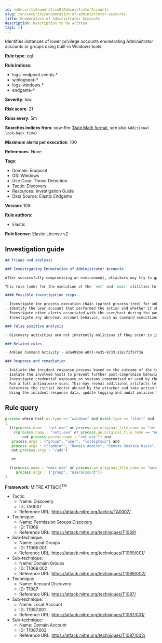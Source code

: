 ```yaml
---
id: enSecurityEnumerationOfAdministratorAccounts
slug: /en/security/enumeration-of-administrator-accounts
title: Enumeration of Administrator Accounts
description: Description to be written
tags: []
---
```


<div id="enumeration-of-administrator-accounts"></div>

Identifies instances of lower privilege accounts enumerating Administrator accounts or groups using built-in Windows tools.

**Rule type**: eql

**Rule indices**: 

* logs-endpoint.events.*
* winlogbeat-*
* logs-windows.*
* endgame-*

**Severity**: low

**Risk score**: 21

**Runs every**: 5m

**Searches indices from**: now-9m ([Date Math format](((ref))/common-options.html#date-math), see also <DocLink id="enSecurityRulesUiCreate" section="set-the-rules-schedule">`Additional look-back time`</DocLink>)

**Maximum alerts per execution**: 100

**References**: None

**Tags**: 

* Domain: Endpoint
* OS: Windows
* Use Case: Threat Detection
* Tactic: Discovery
* Resources: Investigation Guide
* Data Source: Elastic Endgame

**Version**: 106

**Rule authors**: 

* Elastic

**Rule license**: Elastic License v2

## Investigation guide

```markdown
## Triage and analysis

### Investigating Enumeration of Administrator Accounts

After successfully compromising an environment, attackers may try to gain situational awareness to plan their next steps. This can happen by running commands to enumerate network resources, users, connections, files, and installed security software.

This rule looks for the execution of the `net` and `wmic` utilities to enumerate administrator-related users or groups in the domain and local machine scope. Attackers can use this information to plan their next steps of the attack, such as mapping targets for credential compromise and other post-exploitation activities.

#### Possible investigation steps

- Investigate the process execution chain (parent process tree) for unknown processes. Examine their executable files for prevalence, whether they are located in expected locations, and if they are signed with valid digital signatures.
- Identify the user account that performed the action and whether it should perform this kind of action.
- Investigate other alerts associated with the user/host during the past 48 hours.
- Investigate any abnormal account behavior, such as command executions, file creations or modifications, and network connections.

### False positive analysis

- Discovery activities are not inherently malicious if they occur in isolation. As long as the analyst did not identify suspicious activity related to the user or host, such alerts can be dismissed.

### Related rules

- AdFind Command Activity - eda499b8-a073-4e35-9733-22ec71f57f3a

### Response and remediation

- Initiate the incident response process based on the outcome of the triage.
- Isolate the involved hosts to prevent further post-compromise behavior.
- Investigate credential exposure on systems compromised or used by the attacker to ensure all compromised accounts are identified. Reset passwords for these accounts and other potentially compromised credentials, such as email, business systems, and web services.
- Run a full antimalware scan. This may reveal additional artifacts left in the system, persistence mechanisms, and malware components.
- Determine the initial vector abused by the attacker and take action to prevent reinfection through the same vector.
- Using the incident response data, update logging and audit policies to improve the mean time to detect (MTTD) and the mean time to respond (MTTR).
```

## Rule query

```js
process where host.os.type == "windows" and event.type == "start" and
(
  (((process.name : "net.exe" or process.pe.original_file_name == "net.exe") or
    ((process.name : "net1.exe" or process.pe.original_file_name == "net1.exe") and
        not process.parent.name : "net.exe")) and
   process.args : ("group", "user", "localgroup") and
   process.args : ("*admin*", "Domain Admins", "Remote Desktop Users", "Enterprise Admins", "Organization Management") and
   not process.args : "/add")

   or

  ((process.name : "wmic.exe" or process.pe.original_file_name == "wmic.exe") and
     process.args : ("group", "useraccount"))
)

```

**Framework**: MITRE ATT&CK<sup>TM</sup>

* Tactic:
    * Name: Discovery
    * ID: TA0007
    * Reference URL: https://attack.mitre.org/tactics/TA0007/
* Technique:
    * Name: Permission Groups Discovery
    * ID: T1069
    * Reference URL: https://attack.mitre.org/techniques/T1069/
* Sub-technique:
    * Name: Local Groups
    * ID: T1069.001
    * Reference URL: https://attack.mitre.org/techniques/T1069/001/
* Sub-technique:
    * Name: Domain Groups
    * ID: T1069.002
    * Reference URL: https://attack.mitre.org/techniques/T1069/002/
* Technique:
    * Name: Account Discovery
    * ID: T1087
    * Reference URL: https://attack.mitre.org/techniques/T1087/
* Sub-technique:
    * Name: Local Account
    * ID: T1087.001
    * Reference URL: https://attack.mitre.org/techniques/T1087/001/
* Sub-technique:
    * Name: Domain Account
    * ID: T1087.002
    * Reference URL: https://attack.mitre.org/techniques/T1087/002/

